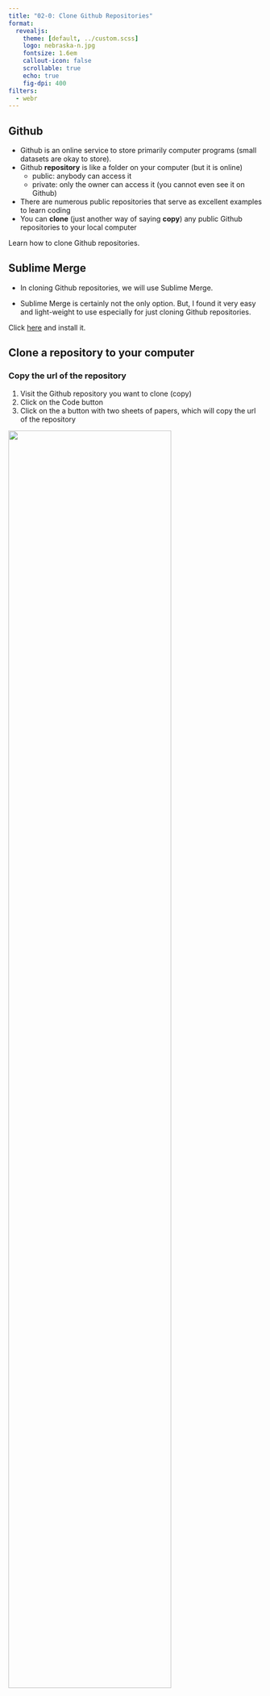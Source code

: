 ```yaml
---
title: "02-0: Clone Github Repositories"
format:
  revealjs: 
    theme: [default, ../custom.scss]
    logo: nebraska-n.jpg
    fontsize: 1.6em
    callout-icon: false
    scrollable: true
    echo: true
    fig-dpi: 400
filters:
  - webr
---
```



## Github

+ Github is an online service to store primarily computer programs (small datasets are okay to store).
+ Github **repository** is like a folder on your computer (but it is online)
  + public: anybody can access it
  + private: only the owner can access it (you cannot even see it on Github)
+ There are numerous public repositories that serve as excellent examples to learn coding
+ You can **clone** (just another way of saying **copy**) any public Github repositories to your local computer

:::{.callout-note title=Objective}
Learn how to clone Github repositories.
:::

## Sublime Merge

+ In cloning Github repositories, we will use Sublime Merge. 

+ Sublime Merge is certainly not the only option. But, I found it very easy and light-weight to use especially for just cloning Github repositories.

:::{.callout-note title="Install Sublime Merge"}
Click [here](https://www.sublimemerge.com/) and install it.
:::

## Clone a repository to your computer

::: {.panel-tabset}

### Copy the url of the repository

1. Visit the Github repository you want to clone (copy)
2. Click on the Code button
3. Click on the a button with two sheets of papers, which will copy the url of the repository

![](repo-url.png){width=80%}

### Clone the repository

::: {.panel-tabset}

#### Step 1

Go to Sublime Merge and follow `file -> Clone Repository`

![](merge-initiate-clone.png){width=80%}


#### Step 2

You should now see something like below.

![](merge-clone.png){width=60%}

+ Note that the source url you copied is already printed on the `Source URL` box (if not, just paste the url yourself).
+ On `Repository Name`, the name of the repository for which you copied the url is printed automatically. If you would like a different name, type the name you want.
+ On `Destination Path`, click on the gray box with `...` to select the folder on your machine in which the repository is going to be cloned.
+ Finally, hit the `Clone` button

:::
<!--end of panel-->

### Do it yourself

+ Let's clone a repository that has many templates and sample qmd files used in this course. 

+ We will actually use this template later, so do not delete it after you clone it.

+ The repository is found [here](https://github.com/tmieno2/quarto-revealjs-example).

:::
<!--end of panel-->
